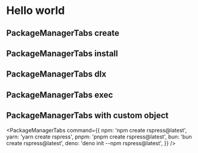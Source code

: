 
# Hello world

## PackageManagerTabs create

<PackageManagerTabs command="create @rspress/core@latest" />

## PackageManagerTabs install

<PackageManagerTabs command="install -D @rspress/core" />

## PackageManagerTabs dlx

<PackageManagerTabs dlx command="example-cli-tool --yes" />

## PackageManagerTabs exec

<PackageManagerTabs exec command="example-cli-tool --yes" />

## PackageManagerTabs with custom object

<PackageManagerTabs
  command={{
    npm: 'npm create rspress@latest',
    yarn: 'yarn create rspress',
    pnpm: 'pnpm create rspress@latest',
    bun: 'bun create rspress@latest',
    deno: 'deno init --npm rspress@latest',
  }}
/>
